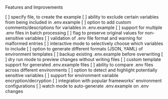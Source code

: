 Features and Improvements

[ ] specify file, to create the example
[ ] ability to exclude certain variables from being included in .env.example
[ ] option to add custom comments/descriptions for variables in .env.example
[ ] support for multiple .env files in batch processing
[ ] flag to preserve original values for non-sensitive variables
[ ] validation of .env file format and warning for malformed entries
[ ] interactive mode to selectively choose which variables to include
[ ] option to generate different formats (JSON, YAML) of environment templates
[ ] backup existing .env.example before overwriting
[ ] dry run mode to preview changes without writing files
[ ] custom template support for generated .env.example files
[ ] ability to compare .env files across different environments
[ ] option to detect and highlight potentially sensitive variables
[ ] support for environment variable encryption/decryption
[ ] integration with popular frameworks' environment configurations
[ ] watch mode to auto-generate .env.example on .env changes

